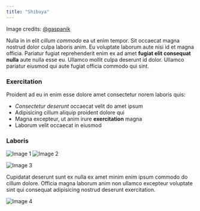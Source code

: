 ```yaml
---
title: "Shibuya"
---
```


Image credits: <a href="https://unsplash.com/@gaspanik" target="_blank" rel="noopener norefferer">@gaspanik</a>

Nulla in in elit *cillum commodo* ea ut enim tempor. Sit occaecat magna nostrud dolor culpa laboris anim. Eu voluptate laborum aute nisi id et magna officia. Pariatur fugiat reprehenderit enim ex ad amet **fugiat elit consequat nulla** aute nulla esse eu. Ullamco mollit culpa deserunt id dolor. Ullamco pariatur eiusmod qui aute fugiat officia commodo qui sint.

### Exercitation

Proident ad eu in enim esse dolore amet consectetur norem laboris quis:

- *Consectetur deserunt* occaecat velit do amet ipsum
- Adipisicing cillum aliquip proident dolore qui
- Magna excepteur, ut anim irure **exercitation** magna
- Laborum velit occaecat in eiusmod

### Laboris

<Columns column_gap={25}>

![Image 1](masaaki-komori-1vuXf7ta_PU-unsplash.jpg)
![Image 2](masaaki-komori-4mpHwBqbVx4-unsplash.jpg)

</Columns>

![Image 3](masaaki-komori-_SbeCWYjwCQ-unsplash.jpg)

Cupidatat deserunt sunt ex nulla ex amet minim enim ipsum commodo do cillum dolore. Officia magna laborum anim non ullamco excepteur voluptate sint qui consequat adipisicing nostrud deserunt exercitation.

![Image 4](masaaki-komori-RV7ldYsNcqA-unsplash.jpg)
